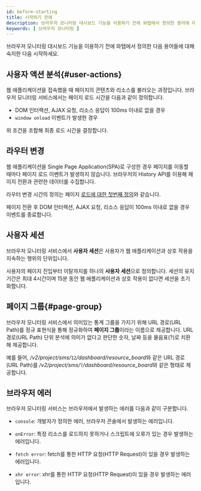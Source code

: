 ```yaml
---
id: before-starting
title: 시작하기 전에
description: 브라우저 모니터링 대시보드 기능을 이용하기 전에 와탭에서 정의한 용어에 대해 숙지한 다음 시작하세요.
keywords: [ 브라우저 모니터링 ]
---
```


브라우저 모니터링 대시보드 기능을 이용하기 전에 와탭에서 정의한 다음 용어들에 대해 숙지한 다음 시작하세요.


## 사용자 액션 분석{#user-actions}

웹 애플리케이션을 접속했을 때 페이지의 콘텐츠와 리소스를 불러오는 과정입니다. 브라우저 모니터링 서비스에서는 페이지 로드 시간을 다음과 같이 정의합니다.

* DOM 인터랙션, AJAX 요청, 리소스 응답이 100ms 이내로 없을 경우
* `window onload` 이벤트가 발생한 경우

위 조건을 조합해 최종 로드 시간을 결정합니다.

## 라우터 변경

웹 애플리케이션을 Single Page Application(SPA)로 구성한 경우 페이지를 이동할 때마다 페이지 로드 이벤트가 발생하지 않습니다. 브라우저의 History API를 이용해 페이지 전환과 관련한 데이터를 수집합니다. 

라우터 변경 시간의 정의는 페이지 [로드에 대한 첫번째 정의](#user-actions)와 같습니다.

페이지 전환 후 DOM 인터랙션, AJAX 요청, 리소스 응답이 100ms 이내로 없을 경우 이벤트를 종료합니다.

## 사용자 세션

브라우저 모니터링 서비스에서 **사용자 세션**은 사용자가 웹 애플리케이션과 상호 작용을 지속하는 행위의 단위입니다.

사용자의 페이지 진입부터 이탈까지를 하나의 **사용자 세션**으로 정의합니다. 세션의 유지 기간은 최대 4시간이며 15분 동안 웹 애플리케이션과 상호 작용이 없다면 세션을 초기화합니다.

## 페이지 그룹{#page-group}

브라우저 모니터링 서비스에서 의미있는 통계 그룹을 가지기 위해 URL 경로(URL Path)를 정규 표현식을 통해 정규화하여 **페이지 그룹**이라는 이름으로 제공합니다. URL 경로(URL Path) 단위 분석에 의미가 없다고 판단한 숫자, 날짜 등을 물음표(?)로 치환해 제공합니다.

예를 들어, */v2/project/sms/*`12`*/dashboard/resource_board*와 같은 URL 경로(URL Path)를 */v2/project/sms/*`?`*/dashboard/resource_board*와 같은 형태로 제공합니다.

## 브라우저 에러

브라우저 모니터링 서비스는 브라우저에서 발생하는 에러를 다음과 같이 구분합니다.

* `console`: 개발자가 정의한 에러, 브라우저 콘솔에서 발생하는 에러입니다.

* `onError`: 특정 리소스를 로드하지 못하거나 스크립트에 오류가 있는 경우 발생하는 에러입니다.

* `fetch error`: fetch를 통한 HTTP 요청(HTTP Request)이 있을 경우 발생하는 에러입니다.

* `xhr error`: xhr를 통한 HTTP 요청(HTTP Request)이 있을 경우 발생하는 에러입니다.